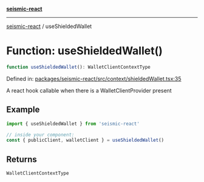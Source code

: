 [**seismic-react**](/seismic-react/README.mdx)

---

[seismic-react](/seismic-react/globals.mdx) / useShieldedWallet

# Function: useShieldedWallet()

```ts
function useShieldedWallet(): WalletClientContextType
```

Defined in: [packages/seismic-react/src/context/shieldedWallet.tsx:35](https://github.com/SeismicSystems/seismic-client/blob/1cf28f7efa87d88dbbf125297b22238c4b4e0bba/packages/seismic-react/src/context/shieldedWallet.tsx#L35)

A react hook callable when there is a WalletClientProvider present

## Example

```typescript
import { useShieldedWallet } from 'seismic-react'

// inside your component:
const { publicClient, walletClient } = useShieldedWallet()
```

## Returns

`WalletClientContextType`

